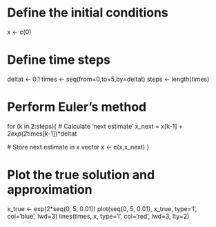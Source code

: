 # Define the initial conditions
x <- c(0)

# Define time steps
deltat <- 0.1
times <- seq(from=0,to=5,by=deltat)
steps <- length(times)

# Perform Euler's method
for (k in 2:steps){
  # Calculate 'next estimate'
  x_next = x[k-1] + 2*exp(2*times[k-1])*deltat
  
  # Store next estimate in x vector
  x <- c(x,x_next)
}

# Plot the true solution and approximation
x_true <- exp(2*seq(0, 5, 0.01))
plot(seq(0, 5, 0.01), x_true, type='l', col='blue', lwd=3)
lines(times, x, type='l', col='red', lwd=3, lty=2)


